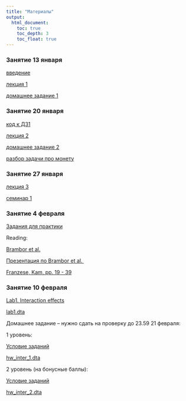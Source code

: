 ```yaml
---
title: "Материалы"
output: 
  html_document:
    toc: true
    toc_depth: 3
    toc_float: true
---
```

### Занятие 13 января 

<a href="polit_methods_intro.pdf" title=>введение </a>

<a href="polit_lecture1.pdf" title=>лекция 1</a>

<a href="polit_hw1_2021.pdf" title=>домашнее задание 1</a>

### Занятие 20 января 

<a href=" hw1.ipynb" title=> код к ДЗ1 </a>

<a href="polit_methods_lecture2.pdf" title=>лекция 2</a>

<a href="polit_hw2_2021.pdf" title=>домашнее задание 2</a>

<a href="CoinProblem.ipynb" title=>разбор задачи про монету</a>

### Занятие 27 января 

<a href="polit_lecture3.pdf" title=> лекция 3</a>

<a href="MApolit_seminar1.pdf" title=> семинар 1</a>

### Занятие 4 февраля

<a href="polit_methods_hw.pdf" title=> Задания для практики</a>

Reading: 

<a href="Brambor_Clark_Golder.pdf" title=> Brambor et al.</a>

<a href="presentation_Brambor et al..pdf" title=> Презентация по Brambor et al. </a>

<a href="Franzese, Kam.pdf" title=> Franzese, Kam, pp. 19 - 39 </a>

### Занятие 10 февраля

<a href="MApolit_lab1.ipynb" title=> Lab1. Interaction effects</a>

<a href="lab1.dta" title=> lab1.dta</a>

Домашнее задание -- нужно сдать на проверку до 23.59 21 февраля: 

1 уровень: 

<a href="hw_inter_1.ipynb" title=> Условие заданий </a>

<a href="hw_inter_1.dta" title=> hw_inter_1.dta </a>

2 уровень (на бонусные баллы): 

<a href="hw_inter_2.ipynb" title=> Условие заданий </a>

<a href="hw_inter_2.dta" title=> hw_inter_2.dta</a>




